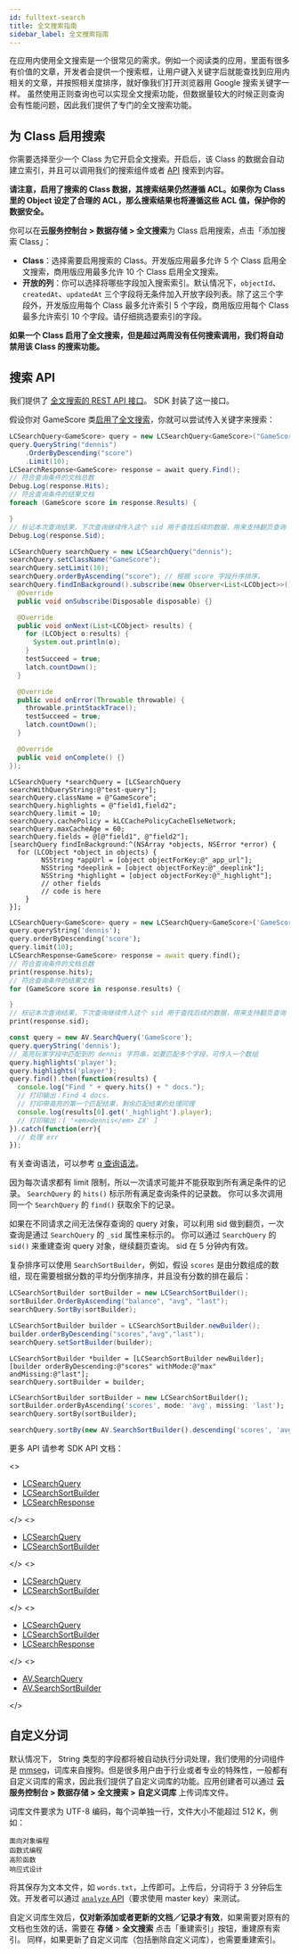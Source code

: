 ```yaml
---
id: fulltext-search
title: 全文搜索指南
sidebar_label: 全文搜索指南
---
```





在应用内使用全文搜索是一个很常见的需求。例如一个阅读类的应用，里面有很多有价值的文章，开发者会提供一个搜索框，让用户键入关键字后就能查找到应用内相关的文章，并按照相关度排序，就好像我们打开浏览器用 Google 搜索关键字一样。
虽然使用正则查询也可以实现全文搜索功能，但数据量较大的时候正则查询会有性能问题，因此我们提供了专门的全文搜索功能。

## 为 Class 启用搜索

你需要选择至少一个 Class 为它开启全文搜索。开启后，该 Class 的数据会自动建立索引，并且可以调用我们的搜索组件或者 [API](#搜索_API) 搜索到内容。

**请注意，启用了搜索的 Class 数据，其搜索结果仍然遵循 ACL。如果你为 Class 里的 Object 设定了合理的 ACL，那么搜索结果也将遵循这些 ACL 值，保护你的数据安全。**

你可以在**云服务控制台 > 数据存储 > 全文搜索**为 Class 启用搜索，点击「添加搜索 Class」：

- **Class**：选择需要启用搜索的 Class。开发版应用最多允许 5 个 Class 启用全文搜索，商用版应用最多允许 10 个 Class 启用全文搜索。
- **开放的列**：你可以选择将哪些字段加入搜索索引。默认情况下，`objectId`、`createdAt`、`updatedAt` 三个字段将无条件加入开放字段列表。除了这三个字段外，开发版应用每个 Class 最多允许索引 5 个字段，商用版应用每个 Class 最多允许索引 10 个字段。请仔细挑选要索引的字段。

**如果一个 Class 启用了全文搜索，但是超过两周没有任何搜索调用，我们将自动禁用该 Class 的搜索功能。**

## 搜索 API

我们提供了 [全文搜索的 REST API 接口](/v2/sdk/storage/guide/fulltext-search-rest)。
SDK 封装了这一接口。

假设你对 GameScore 类[启用了全文搜索](#为_Class_启用搜索)，你就可以尝试传入关键字来搜索：

<MultiLang>

```cs
LCSearchQuery<GameScore> query = new LCSearchQuery<GameScore>("GameScore");
query.QueryString("dennis")
    .OrderByDescending("score")
    .Limit(10);
LCSearchResponse<GameScore> response = await query.Find();
// 符合查询条件的文档总数
Debug.Log(response.Hits);
// 符合查询条件的结果文档
foreach (GameScore score in response.Results) {

}
// 标记本次查询结果，下次查询继续传入这个 sid 用于查找后续的数据，用来支持翻页查询
Debug.Log(response.Sid);
```
```java
LCSearchQuery searchQuery = new LCSearchQuery("dennis");
searchQuery.setClassName("GameScore");
searchQuery.setLimit(10);
searchQuery.orderByAscending("score"); // 根据 score 字段升序排序。
searchQuery.findInBackground().subscribe(new Observer<List<LCObject>>() {
  @Override
  public void onSubscribe(Disposable disposable) {}

  @Override
  public void onNext(List<LCObject> results) {
    for (LCObject o:results) {
      System.out.println(o);
    }
    testSucceed = true;
    latch.countDown();
  }

  @Override
  public void onError(Throwable throwable) {
    throwable.printStackTrace();
    testSucceed = true;
    latch.countDown();
  }

  @Override
  public void onComplete() {}
});
```
```objc
LCSearchQuery *searchQuery = [LCSearchQuery searchWithQueryString:@"test-query"];
searchQuery.className = @"GameScore";
searchQuery.highlights = @"field1,field2";
searchQuery.limit = 10;
searchQuery.cachePolicy = kLCCachePolicyCacheElseNetwork;
searchQuery.maxCacheAge = 60;
searchQuery.fields = @[@"field1", @"field2"];
[searchQuery findInBackground:^(NSArray *objects, NSError *error) {
  for (LCObject *object in objects) {
        NSString *appUrl = [object objectForKey:@"_app_url"];
        NSString *deeplink = [object objectForKey:@"_deeplink"];
        NSString *highlight = [object objectForKey:@"_highlight"];
        // other fields
        // code is here
    }
}];
```
```dart
LCSearchQuery<GameScore> query = new LCSearchQuery<GameScore>('GameScore');
query.queryString('dennis');
query.orderByDescending('score');
query.limit(10);
LCSearchResponse<GameScore> response = await query.find();
// 符合查询条件的文档总数
print(response.hits);
// 符合查询条件的结果文档
for (GameScore score in response.results) {

}
// 标记本次查询结果，下次查询继续传入这个 sid 用于查找后续的数据，用来支持翻页查询
print(response.sid);
```
```js
const query = new AV.SearchQuery('GameScore');
query.queryString('dennis');
// 高亮玩家字段中匹配到的 dennis 字符串，如要匹配多个字段，可传入一个数组
query.highlights('player'); 
query.highlights('player'); 
query.find().then(function(results) {
  console.log("Find " + query.hits() + " docs.");
  // 打印输出：Find 4 docs.
  // 打印带高亮的第一个匹配结果，剩余匹配结果的处理同理
  console.log(results[0].get('_highlight').player);
  // 打印输出：[ '<em>dennis</em> ZX' ]
}).catch(function(err){
  // 处理 err
});
```

</MultiLang>


有关查询语法，可以参考 [q 查询语法](/v2/sdk/storage/guide/fulltext-search-rest#q_查询语法)。

因为每次请求都有 limit 限制，所以一次请求可能并不能获取到所有满足条件的记录。
`SearchQuery` 的 `hits()` 标示所有满足查询条件的记录数。
你可以多次调用同一个 `SearchQuery` 的 `find()` 获取余下的记录。

如果在不同请求之间无法保存查询的 query 对象，可以利用 sid 做到翻页，一次查询是通过 `SearchQuery` 的 `_sid` 属性来标示的。
你可以通过 `SearchQuery` 的 `sid()` 来重建查询 query 对象，继续翻页查询。
sid 在 5 分钟内有效。

复杂排序可以使用 `SearchSortBuilder`，例如，假设 `scores` 是由分数组成的数组，现在需要根据分数的平均分倒序排序，并且没有分数的排在最后：

<MultiLang>

```cs
LCSearchSortBuilder sortBuilder = new LCSearchSortBuilder();
sortBuilder.OrderByAscending("balance", "avg", "last");
searchQuery.SortBy(sortBuilder);
```
```java
LCSearchSortBuilder builder = LCSearchSortBuilder.newBuilder();
builder.orderByDescending("scores","avg","last");
searchQuery.setSortBuilder(builder);
```
```objc
LCSearchSortBuilder *builder = [LCSearchSortBuilder newBuilder];
[builder orderByDescending:@"scores" withMode:@"max" andMissing:@"last"];
searchQuery.sortBuilder = builder;
```
```dart
LCSearchSortBuilder sortBuilder = new LCSearchSortBuilder();
sortBuilder.orderByAscending('scores', mode: 'avg', missing: 'last');
searchQuery.sortBy(sortBuilder);
```
```js
searchQuery.sortBy(new AV.SearchSortBuilder().descending('scores', 'avg', 'last'));
```

</MultiLang>

更多 API 请参考 SDK API 文档：

<MultiLang>

<>

- [LCSearchQuery](https://leancloud.github.io/csharp-sdk/html/classLeanCloud_1_1Storage_1_1LCSearchQuery.html)
- [LCSearchSortBuilder](https://leancloud.github.io/csharp-sdk/html/classLeanCloud_1_1Storage_1_1LCSearchSortBuilder.html)
- [LCSearchResponse](https://leancloud.github.io/csharp-sdk/html/classLeanCloud_1_1Storage_1_1LCSearchResponse.html)

</>
<>

- [LCSearchQuery](https://leancloud.cn/api-docs/android/index.html)
- [LCSearchSortBuilder](https://leancloud.cn/api-docs/android/index.html)

</>
<>

- [LCSearchQuery](https://leancloud.cn/api-docs/iOS/Classes/LCSearchQuery.html)
- [LCSearchSortBuilder](https://leancloud.cn/api-docs/iOS/Classes/LCSearchSortBuilder.html)

</>
<>

- [LCSearchQuery](https://pub.dev/documentation/leancloud_storage/latest/leancloud_storage/LCSearchQuery-class.html)
- [LCSearchSortBuilder](https://pub.dev/documentation/leancloud_storage/latest/leancloud_storage/LCSearchSortBuilder-class.html)
- [LCSearchResponse](https://pub.dev/documentation/leancloud_storage/latest/leancloud_storage/LCSearchResponse-class.html)

</>
<>

- [AV.SearchQuery](https://leancloud.github.io/javascript-sdk/docs/AV.SearchQuery.html)
- [AV.SearchSortBuilder](https://leancloud.github.io/javascript-sdk/docs/AV.SearchSortBuilder.html)

</>

</MultiLang>


## 自定义分词

默认情况下， String 类型的字段都将被自动执行分词处理，我们使用的分词组件是 [mmseg](https://github.com/medcl/elasticsearch-analysis-mmseg)，词库来自搜狗。但是很多用户由于行业或者专业的特殊性，一般都有自定义词库的需求，因此我们提供了自定义词库的功能。应用创建者可以通过 **云服务控制台 > 数据存储 > 全文搜索 > 自定义词库** 上传词库文件。

词库文件要求为 UTF-8 编码，每个词单独一行，文件大小不能超过 512 K，例如：

```
面向对象编程
函数式编程
高阶函数
响应式设计
```

将其保存为文本文件，如 `words.txt`，上传即可。上传后，分词将于 3 分钟后生效。开发者可以通过 [`analyze` API](/v2/sdk/storage/guide/fulltext-search-rest#分词结果查询)（要求使用 master key）来测试。

自定义词库生效后，**仅对新添加或者更新的文档／记录才有效**，如果需要对原有的文档也生效的话，需要在 **存储** > **全文搜索** 点击「重建索引」按钮，重建原有索引。
同样，如果更新了自定义词库（包括删除自定义词库），也需要重建索引。
